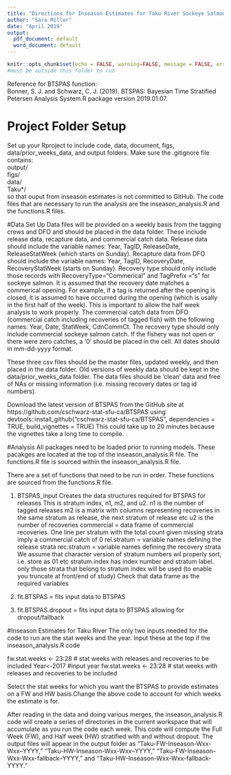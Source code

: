 ```yaml
---
title: "Directions for Inseason Estimates for Taku River Sockeye Salmon Using BTSPAS"
author: "Sara Miller"
date: "April 2019"
output:
  pdf_document: default
  word_document: default
---
```

```r
knitr::opts_chunk$set(echo = FALSE, warning=FALSE, message = FALSE, error=FALSE)
#must be outside this folder to run
```
Reference for BTSPAS function:  
Bonner, S. J. and Schwarz, C. J. (2019). BTSPAS: Bayesian Time Stratified Petersen Analysis System.R package
version 2019.01.07.

# Project Folder Setup
Set up your Rproject to include code, data, document, figs, data/prior_weeks_data, and output folders. Make sure the .gitignore file contains:   
output/   
figs/  
data/  
Taku*/   
 so that ouput from inseason estimates is not committed to GitHub.
The code files that are necessary to run the analysis are the inseason_analysis.R and the functions.R files.

#Data Set Up
Data files will be provided on a weekly basis from the tagging crews and DFO and should be placed in the data folder. These include release data, recapture data, and commercial catch data. Release data should include the variable names: Year, TagID,  ReleaseDate, ReleaseStatWeek (which starts on Sunday). Recapture data from DFO should include the variable names: 
Year, TagID, RecoveryDate, RecoveryStatWeek (starts on Sunday). Recovery type should only include those records with RecoveryType="Commerical" and TagPrefix ="s" for sockeye salmon. It is assumed that the recovery date matches a commerical opening. For example, if a tag is returned after the opening is closed, it is assumed to have occurred during the opening (which is usally in the first half of the week). This is important to allow the half week analysis to work properly. The commercial catch data from DFO (commercial catch including recoveries of tagged fish) with the following names: Year, Date, StatWeek, CdnCommCt. The recovery type should only include commercial sockeye salmon catch. If the fishery was not open or there were zero catches, a '0' should be placed in the cell. All dates should in mm-dd-yyyy format.

These three csv files should be the master files, updated weekly, and then placed in the data folder. Old versions of weekly data should be kept in the data/prior_weeks_data folder. The data files should be 'clean' data and free of NAs or missing information (i.e. missing recovery dates or tag id numbers).

Download the latest version of BTSPAS from the GitHub site at https://github.com/cschwarz-stat-sfu-ca/BTSPAS using devtools::install_github("cschwarz-stat-sfu-ca/BTSPAS", dependencies = TRUE, build_vignettes = TRUE)
This could take up to 20 minutes because the vignettes take a long time to compile.

#Analysis
All packages need to be loaded prior to running models. These pacakges are located at the top of the inseason_analysis.R file. The functions.R file is sourced within the inseason_analysis.R file.

There are a set of functions that need to be run in order. These functions are sourced from the functions.R file.

1. BTSPAS_input 
Creates the data structures required for BTSPAS for releases
This is stratum index, n1, m2, and u2.
n1 is the number of tagged releases
m2 is a matrix with columns representing recoveries in the same stratum as release, the next stratum of release etc
u2 is the number of recoveries
commercial = data frame of commercial recoveries. One line per stratum with the total count given
             missing strata imply a commercial catch of 0
rel.stratum = variable names defining the release strata
rec.stratum = variable names defining the recovery strata
            We assume that character version of stratum numbers wil properly sort, i.e. store as 01 etc
stratum.index has index number and stratum label.
only those strata that belong to stratum index will be used (to enable you truncate at front/end of study)
Check that data frame as the required variables

2. fit.BTSPAS = fits input data to BTSPAS
3. fit.BTSPAS.dropout = fits input data to BTSPAS allowing for dropout/fallback

#Inseason Estimates for Taku River
The only two inputs needed for the code to run are the stat weeks and the year.
Input these at the top if the inseason_analysis.R code

fw.stat.weeks <- 23:28   # stat weeks with releases and recoveries to  be included
Year<-2017 #input year
fw.stat.weeks <- 23:28   # stat weeks with releases and recoveries to  be included

Select the stat weeks for which you want the BTSPAS to provide estimates on a FW and HW basis.Change the above code to account for which weeks the estimate is for.

After reading in the data and doing various merges, the inseason_analysis.R code will create a series of directories in the current workspace that will accumulate as you run the code each week. This code will compute the Full Week (FW), and Half week (HW) stratified with and without dropout. The output files will appear in the output folder as "Taku-FW-Inseason-Wxx-Wxx--YYYY,"
"Taku-HW-Inseason-Wxx-Wxx--YYYY,"
"Taku-FW-Inseason-Wxx-Wxx-fallback--YYYY," and
"Taku-HW-Inseason-Wxx-Wxx-fallback-YYYY."
